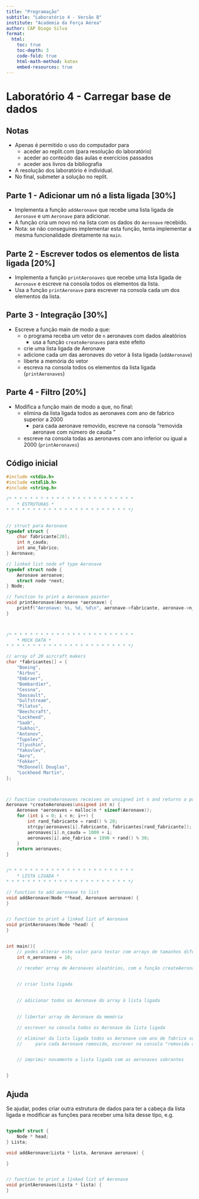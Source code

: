 ```yaml
---
title: "Programação"
subtitle: "Laboratório 4 - Versão B"
institute: "Academia da Força Aérea"
author: CAP Diogo Silva
format: 
  html:
    toc: true
    toc-depth: 3
    code-fold: true
    html-math-method: katex
    embed-resources: true
---
```


# Laboratório 4 - Carregar base de dados

## Notas
- Apenas é permitido o uso do computador para
  - aceder ao replit.com (para resolução do laboratório)
  - aceder ao conteúdo das aulas e exercícios passados
  - aceder aos livros da bibliografia
- A resolução dos laboratório é individual.
- No final, submeter a solução no replit.


## Parte 1 - Adicionar um nó a lista ligada [30%]
- Implementa a função `addAeronave` que recebe uma lista ligada de `Aeronave` e um `Aeronave` para adicionar.
- A função cria um novo nó na lista com os dados do `Aeronave` recebido.
- Nota: se não conseguires implementar esta função, tenta implementar a mesma funcionalidade diretamente na `main`.

## Parte 2 - Escrever todos os elementos de lista ligada  [20%]
- Implementa a função `printAeronaves` que recebe uma lista ligada de `Aeronave` e escreve na consola todos os elementos da lista.
- Usa a função `printAeronave` para escrever na consola cada um dos elementos da lista.


## Parte 3 - Integração [30%]
- Escreve a função main de modo a que:
  - o programa receba um vetor de `n` aeronaves com dados aleatórios
    - usa a função `createAeronaves` para este efeito
  - crie uma lista ligada de Aeronave
  - adicione cada um das aeronaves do vetor à lista ligada (`addAeronave`)
  - liberte a memória do vetor
  - escreva na consola todos os elementos da lista ligada (`printAeronaves`)


## Parte 4 - Filtro [20%]

- Modifica a função main de modo a que, no final:
  - elimina da lista ligada todos as aeronaves com ano de fabrico superior a 2000
    - para cada aeronave removido, escreve na consola "removida aeronave com número de cauda <n_cauda>"
  - escreve na consola todas as aeronaves com ano inferior ou igual a 2000 (`printAeronaves`)

  

## Código inicial

```c
#include <stdio.h>
#include <stdlib.h>
#include <string.h>

/* * * * * * * * * * * * * * * * * * * * * * * *
    * ESTRUTURAS *
* * * * * * * * * * * * * * * * * * * * * * * */


// struct para Aeronave
typedef struct {
    char fabricante[20];
    int n_cauda;
    int ano_fabrico;
} Aeronave;

// linked list node of type Aeronave
typedef struct node {
    Aeronave aeroanve;
    struct node *next;
} Node;

// function to print a Aeronave pointer
void printAeronave(Aeronave *aeronave) {
    printf("Aeronave: %s, %d, %d\n", aeronave->fabricante, aeronave->n_cauda, aeronave->ano_fabrico);
}



/* * * * * * * * * * * * * * * * * * * * * * * *
    * MOCK DATA *
* * * * * * * * * * * * * * * * * * * * * * * */

// array of 20 aircraft makers
char *fabricantes[] = {
    "Boeing",
    "Airbus",
    "Embraer",
    "Bombardier",
    "Cessna",
    "Dassault",
    "Gulfstream",
    "Pilatus",
    "Beechcraft",
    "Lockheed",
    "Saab",
    "Sukhoi",
    "Antonov",
    "Tupolev",
    "Ilyushin",
    "Yakovlev",
    "Aero",
    "Fokker",
    "McDonnell Douglas",
    "Lockheed Martin",
};



// function createAeronaves receives an unsigned int n and returns a pointer to an array of n Aeronaves
Aeronave *createAeronaves(unsigned int n) {
    Aeronave *aeronaves = malloc(n * sizeof(Aeronave));
    for (int i = 0; i < n; i++) {
        int rand_fabricante = rand() % 20;
        strcpy(aeronaves[i].fabricante, fabricantes[rand_fabricante]);
        aeronaves[i].n_cauda = 1000 + i;
        aeronaves[i].ano_fabrico = 1990 + rand() % 30;
    }
    return aeronaves;
}


/* * * * * * * * * * * * * * * * * * * * * * * *
    * LISTA LIGADA *
* * * * * * * * * * * * * * * * * * * * * * * */

// function to add aeronave to list
void addAeronave(Node **head, Aeronave aeronave) {
}


// function to print a linked list of Aeronave
void printAeronaves(Node *head) {
}


int main(){
    // podes alterar este valor para testar com arrays de tamanhos diferentes
    int n_aeronaves = 10;

    // receber array de Aeronaves aleatórios, com a função createAeronaves
    

    // criar lista ligada
    

    // adicionar todos os Aeronave do array à lista ligada
    

    // libertar array de Aeronave da memória

    // escrever na consola todos os Aeronave da lista ligada

    // eliminar da lista ligada todos os Aeronave com ano de fabrico superior a 2000
    //     para cada Aeronave removido, escrever na consola "removida aeronave com número de cauda <n_cauda> do fabricante <fabricante>"


    // imprimir novamente a lista ligada com as aeronaves sobrantes


}
```



## Ajuda

Se ajudar, podes criar outra estrutura de dados para ter a cabeça da lista ligada e modificar as funções para receber uma lsita desse tipo, e.g.

```c

typedef struct {
    Node * head;
} Lista;

void addAeronave(Lista * lista, Aeronave aeronave) {

}


// function to print a linked list of Aeronave
void printAeronaves(Lista * lista) {
}

```
